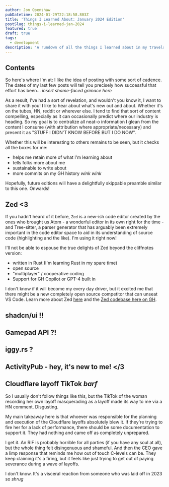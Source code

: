 ```yaml
---
author: Jon Openshaw
pubDatetime: 2024-01-29T22:18:58.803Z
title: 'Things I Learned About: January 2024 Edition'
postSlug: things-i-learned-jan-2024
featured: true
draft: true
tags:
  - development
description: 'A rundown of all the things I learned about in my travels this past month (Jan 2024).'
---
```


## Contents

So here's where I'm at: I like the idea of posting with some sort of cadence. The dates of my last few posts will tell you precisely how successful that effort has been... _insert shame-faced grimace here_

As a result, I've had a sort of revelation, and wouldn't you know it, I want to share it with you! I like to hear about what's new out and about. Whether it's on the tubes, HN, reddit or wherever else. I tend to find that sort of content compelling, especially as it can occasionally predict where our industry is heading. So my goal is to centralize all neat-o information I glean from the content I consume (with attribution where appropriate/necessary) and present it as "STUFF I DIDN'T KNOW BEFORE BUT I DO NOW".

Whether this will be interesting to others remains to be seen, but it checks all the boxes for me:

- helps me retain more of what I'm learning about
- tells folks more about me
- sustainable to write about
- more commits on my GH history _wink wink_

Hopefully, future editions will have a delightfully skippable preamble similar to this one. Onwards!

## Zed <3

If you hadn't heard of it before, `Zed` is a new-ish code editor created by the ones who brought us Atom - a wonderful editor in its own right for the time - and Tree-sitter, a parser generator that has arguably been extremely important in the code editor space to aid in its understanding of source code (highlighting and the like). I'm using it right now!

I'll not be able to espouse the true delights of Zed beyond the cliffnotes version:

- written in Rust (I'm learning Rust in my spare time)
- open source
- "multiplayer" / cooperative coding
- Support for GH Copilot or GPT-4 built in

I don't know if it will become my every day driver, but it excited me that there might be a new completely open source competitor that can unseat VS Code. Learn more about Zed [here](https://zed.dev) and the [Zed codebase here on GH](https://github.com/zed-industries/zed).

## shadcn/ui !!

## Gamepad API ?!

## iggy.rs ?

## ActivityPub - hey, it's new to me! </3

## Cloudflare layoff TikTok _barf_

So I usually don't follow things like this, but the TikTok of the woman recording her own layoff masquerading as a layoff made its way to me via a HN comment. Disgusting.

My main takeaway here is that whoever was responsible for the planning and execution of the Cloudflare layoffs absolutely blew it. If they're trying to fire her for a lack of performance, there should be some documentation to support it. They had nothing and came off as completely unprepared.

I get it. An RIF is probably horrible for all parties (if you have any soul at all), but the whole thing felt disingenuous and shameful. And then the CEO gave a limp response that reminds me how out of touch C-levels can be. They keep claiming it's a firing, but it feels like just trying to get out of paying severance during a wave of layoffs.

I don't know. It's a visceral reaction from someone who was laid off in 2023 so _shrug_
